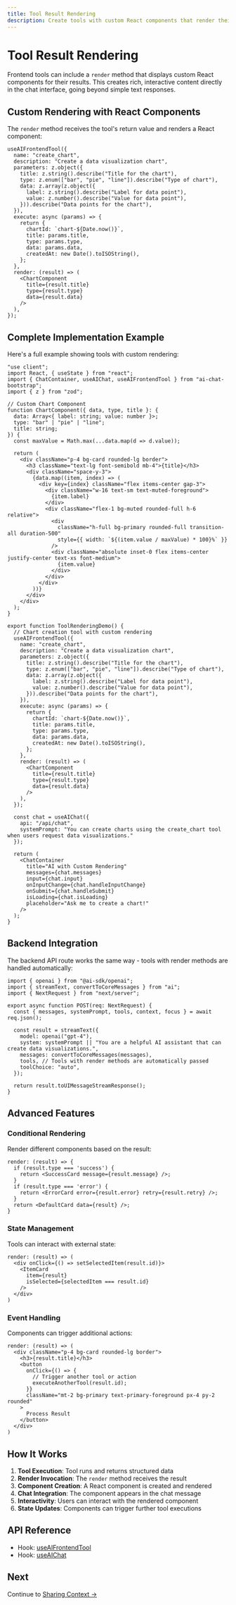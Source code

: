 ```yaml
---
title: Tool Result Rendering
description: Create tools with custom React components that render their results directly in the chat interface.
---
```



# Tool Result Rendering

Frontend tools can include a `render` method that displays custom React components for their results. This creates rich, interactive content directly in the chat interface, going beyond simple text responses.

<LiveCodeExample code={TOOL_RENDERING_SOURCE}>
  <ToolRenderingExample />
</LiveCodeExample>

## Custom Rendering with React Components

The `render` method receives the tool's return value and renders a React component:

```tsx
useAIFrontendTool({
  name: "create_chart",
  description: "Create a data visualization chart",
  parameters: z.object({
    title: z.string().describe("Title for the chart"),
    type: z.enum(["bar", "pie", "line"]).describe("Type of chart"),
    data: z.array(z.object({
      label: z.string().describe("Label for data point"),
      value: z.number().describe("Value for data point"),
    })).describe("Data points for the chart"),
  }),
  execute: async (params) => {
    return {
      chartId: `chart-${Date.now()}`,
      title: params.title,
      type: params.type,
      data: params.data,
      createdAt: new Date().toISOString(),
    };
  },
  render: (result) => (
    <ChartComponent
      title={result.title}
      type={result.type}
      data={result.data}
    />
  ),
});
```

## Complete Implementation Example

Here's a full example showing tools with custom rendering:

```tsx
"use client";
import React, { useState } from "react";
import { ChatContainer, useAIChat, useAIFrontendTool } from "ai-chat-bootstrap";
import { z } from "zod";

// Custom Chart Component
function ChartComponent({ data, type, title }: { 
  data: Array<{ label: string; value: number }>; 
  type: "bar" | "pie" | "line";
  title: string;
}) {
  const maxValue = Math.max(...data.map(d => d.value));
  
  return (
    <div className="p-4 bg-card rounded-lg border">
      <h3 className="text-lg font-semibold mb-4">{title}</h3>
      <div className="space-y-3">
        {data.map((item, index) => (
          <div key={index} className="flex items-center gap-3">
            <div className="w-16 text-sm text-muted-foreground">
              {item.label}
            </div>
            <div className="flex-1 bg-muted rounded-full h-6 relative">
              <div
                className="h-full bg-primary rounded-full transition-all duration-500"
                style={{ width: `${(item.value / maxValue) * 100}%` }}
              />
              <div className="absolute inset-0 flex items-center justify-center text-xs font-medium">
                {item.value}
              </div>
            </div>
          </div>
        ))}
      </div>
    </div>
  );
}

export function ToolRenderingDemo() {
  // Chart creation tool with custom rendering
  useAIFrontendTool({
    name: "create_chart",
    description: "Create a data visualization chart",
    parameters: z.object({
      title: z.string().describe("Title for the chart"),
      type: z.enum(["bar", "pie", "line"]).describe("Type of chart"),
      data: z.array(z.object({
        label: z.string().describe("Label for data point"),
        value: z.number().describe("Value for data point"),
      })).describe("Data points for the chart"),
    }),
    execute: async (params) => {
      return {
        chartId: `chart-${Date.now()}`,
        title: params.title,
        type: params.type,
        data: params.data,
        createdAt: new Date().toISOString(),
      };
    },
    render: (result) => (
      <ChartComponent
        title={result.title}
        type={result.type}
        data={result.data}
      />
    ),
  });

  const chat = useAIChat({
    api: "/api/chat",
    systemPrompt: "You can create charts using the create_chart tool when users request data visualizations."
  });

  return (
    <ChatContainer
      title="AI with Custom Rendering"
      messages={chat.messages}
      input={chat.input}
      onInputChange={chat.handleInputChange}
      onSubmit={chat.handleSubmit}
      isLoading={chat.isLoading}
      placeholder="Ask me to create a chart!"
    />
  );
}
```

## Backend Integration

The backend API route works the same way - tools with render methods are handled automatically:

```tsx
import { openai } from "@ai-sdk/openai";
import { streamText, convertToCoreMessages } from "ai";
import { NextRequest } from "next/server";

export async function POST(req: NextRequest) {
  const { messages, systemPrompt, tools, context, focus } = await req.json();

  const result = streamText({
    model: openai("gpt-4"),
    system: systemPrompt || "You are a helpful AI assistant that can create data visualizations.",
    messages: convertToCoreMessages(messages),
    tools, // Tools with render methods are automatically passed
    toolChoice: "auto",
  });

  return result.toUIMessageStreamResponse();
}
```

## Advanced Features

### Conditional Rendering

Render different components based on the result:

```tsx
render: (result) => {
  if (result.type === 'success') {
    return <SuccessCard message={result.message} />;
  }
  if (result.type === 'error') {
    return <ErrorCard error={result.error} retry={result.retry} />;
  }
  return <DefaultCard data={result} />;
}
```

### State Management

Tools can interact with external state:

```tsx
render: (result) => (
  <div onClick={() => setSelectedItem(result.id)}>
    <ItemCard 
      item={result} 
      isSelected={selectedItem === result.id}
    />
  </div>
)
```

### Event Handling

Components can trigger additional actions:

```tsx
render: (result) => (
  <div className="p-4 bg-card rounded-lg border">
    <h3>{result.title}</h3>
    <button 
      onClick={() => {
        // Trigger another tool or action
        executeAnotherTool(result.id);
      }}
      className="mt-2 bg-primary text-primary-foreground px-4 py-2 rounded"
    >
      Process Result
    </button>
  </div>
)
```

## How It Works

1. **Tool Execution**: Tool runs and returns structured data
2. **Render Invocation**: The `render` method receives the result
3. **Component Creation**: A React component is created and rendered
4. **Chat Integration**: The component appears in the chat message
5. **Interactivity**: Users can interact with the rendered component
6. **State Updates**: Components can trigger further tool executions

## API Reference

- Hook: [useAIFrontendTool](/api/hooks/use-ai-frontend-tool)
- Hook: [useAIChat](/api/hooks/use-ai-chat)

## Next

Continue to [Sharing Context →](/chat/ai-context)